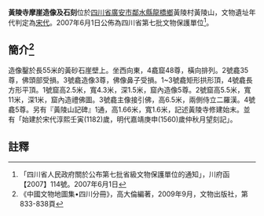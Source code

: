 {{msg:四川省文物保護單位
|名稱 = 黃陵寺摩崖造像
|編號 = 12
|圖片 = 
|級別 = 鄰水縣1
|分類 = 
|時代 = [[宋代|宋代]]
|地点 = [[龍橋鄉_(鄰水縣)|龍橋鄉]]黃陵村黃陵山
|坐標 =
|登錄 = 1988年9月10日
}}
{{msg:四川省文物保護單位
|名稱 = 黃陵寺摩崖造像
|編號 = 石窟寺及石刻4
|圖片 = 
|級別 = 廣安市1
|分類 = 
|時代 = [[宋代|宋代]]
|地点 = 鄰水縣龍橋鄉
|坐標 =
|登錄 = 2000年2月25日
}}
{{msg:四川省文物保護單位
|名稱 = 黃陵寺摩崖造像及石刻
|編號 = 264
|圖片 = 
|級別 = S7
|分類 = 
|時代 = [[宋代|宋代]]
|地点 = [[四川省|四川省]][[廣安市|廣安市]][[鄰水縣|鄰水縣]]
|坐標 =
|登錄 = 2007年6月1日
}}
'''黃陵寺摩崖造像及石刻'''位於[[四川省|四川省]][[廣安市|廣安市]][[鄰水縣|鄰水縣]][[龍橋鄉_(鄰水縣)|龍橋鄉]]黃陵村黃陵山，文物遺址年代判定為[[宋代|宋代]]。2007年6月1日公佈為四川省第七批文物保護單位<ref>「四川省人民政府關於公布第七批省級文物保護單位的通知」，川府函【2007】114號。2007年6月1日</ref>。

== 簡介<ref>《中國文物地圖集•四川分冊》，高大倫編著，2009年9月，文物出版社，第833-838頁</ref> ==
造像鑿於長55米的黃砂石崖壁上。坐西向東，4龕窟48尊，橫向排列。2號龕35尊，佛頭部受損。3號龕造像3尊，佛像鼻子受損。1~3號龕矩形拱形頂，4號龕長方形平頂。1號窟高2.5米，寬4.3米，深1.5米，窟內造像5尊。2號窟高5.5米，寬11米，深1米，窟內造禮佛圖。3號龕主像接引佛，高6.5米，兩側侍立二羅漢。4號龕5尊。另有『黃陵山記碑』1通，高1.66米，寬1.6米，記述黃陵寺修建始末。並有「始建於宋代淳熙壬寅(1182)歲，明代嘉靖庚申(1560)歲仲秋月望刻記」。
==註釋==
{{reflist}}
{{文物保護單位小作品}}
